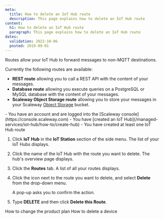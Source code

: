 ```yaml
---
meta:
  title: How to delete an IoT Hub route
  description: This page explains how to delete an IoT Hub route
content:
  h1: How to delete an IoT Hub route
  paragraph: This page explains how to delete an IoT Hub route
dates:
  validation: 2022-10-06
  posted: 2019-09-01
---
```


Routes allow your IoT Hub to forward messages to non-MQTT destinations.

Currently the following routes are available:

 - **REST route** allowing you to call a REST API with the content of your messages.
 - **Database route** allowing you execute queries on a PostgreSQL or MySQL database with the content of your messages.
 - **Scaleway Object Storage route** allowing you to store your messages in your Scaleway [Object Storage](https://www.scaleway.com/en/object-storage/) bucket.

<Message type="requirement">
  - You have an account and are logged into the [Scaleway console](https://console.scaleway.com)
  - You have [created an IoT Hub](/managed-services/iot-hub/how-to/create-hub)
  - You have created at least one IoT Hub route
</Message>

1. Click **IoT Hub** in the **IoT Station** section of the side menu. The list of your IoT Hubs displays.
2. Click the name of the IoT Hub with the route you want to delete. The hub's overview page displays. 
3. Click the **Routes** tab. A list of all your routes displays.
4. Click the <Icon name="more" /> icon next to the route you want to delete, and select **Delete** from the drop-down menu.
    <Lightbox src="scaleway-iothub_routes_delete.webp" alt="" />

    A pop-up asks you to confirm the action.
5. Type **DELETE** and then click **Delete this Route**.

<Navigation title="See Also">
  <PreviousButton to="/managed-services/iot-hub/how-to/change-plan/">How to change the product plan</PreviousButton>
  <NextButton to="/managed-services/iot-hub/how-to/delete-device/">How to delete a device</NextButton>
</Navigation>
